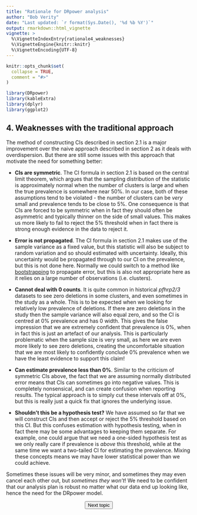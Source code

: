 ---
title: "Rationale for DRpower analysis"
author: "Bob Verity"
date: "Last updated: `r format(Sys.Date(), '%d %b %Y')`"
output: rmarkdown::html_vignette
vignette: >
  %\VignetteIndexEntry{rationale4_weaknesses}
  %\VignetteEngine{knitr::knitr}
  %\VignetteEncoding{UTF-8}
---

```{r, include = FALSE}
knitr::opts_chunk$set(
  collapse = TRUE,
  comment = "#>"
)
```
```{r, echo=FALSE, message=FALSE, warning=FALSE}
library(DRpower)
library(kableExtra)
library(dplyr)
library(ggplot2)
```

## 4. Weaknesses with the traditional approach

The method of constructing CIs described in section 2.1 is a major improvement over the naive approach described in section 2 as it deals with overdispersion. But there are still some issues with this approach that motivate the need for something better:

- **CIs are symmetric**. The CI formula in section 2.1 is based on the central limit theorem, which argues that the sampling distribution of the statistic is approximately normal when the number of clusters is large and when the true prevalence is somewhere near 50%. In our case, both of these assumptions tend to be violated - the number of clusters can be *very* small and prevalence tends to be close to 5%. One consequence is that CIs are forced to be symmetric when in fact they should often be asymmetric and typically thinner on the side of small values. This makes us more likely to fail to reject the 5% threshold when in fact there is strong enough evidence in the data to reject it.

- **Error is not propagated**. The CI formula in section 2.1 makes use of the sample variance as a fixed value, but this statistic will also be subject to random variation and so should estimated with uncertainty. Ideally, this uncertainty would be propagated through to our CI on the prevalence, but this is not done here. Normally we could switch to a method like [bootstrapping](https://en.wikipedia.org/wiki/Bootstrapping_(statistics)) to propagate error, but this is also not appropriate here as it relies on a large number of observations (i.e. clusters).

- **Cannot deal with 0 counts**. It is quite common in historical *pfhrp2/3* datasets to see zero deletions in some clusters, and even sometimes in the study as a whole. This is to be expected when we looking for relatively low prevalence of deletions. If there are zero deletions in the study then the sample variance will also equal zero, and so the CI is centred at 0% prevalence and has 0 width. This gives the false impression that we are extremely confident that prevalence is 0%, when in fact this is just an artefact of our analysis. This is particularly problematic when the sample size is very small, as here we are even more likely to see zero deletions, creating the uncomfortable situation that we are most likely to confidently conclude 0% prevalence when we have the least evidence to support this claim!

- **Can estimate prevalence less than 0%**. Similar to the criticism of symmetric CIs above, the fact that we are assuming normally distributed error means that CIs can sometimes go into negative values. This is completely nonsensical, and can create confusion when reporting results. The typical approach is to simply cut these intervals off at 0%, but this is really just a quick fix that ignores the underlying issue.

- **Shouldn't this be a hypothesis test?** We have assumed so far that we will construct CIs and then accept or reject the 5% threshold based on this CI. But this confuses estimation with hypothesis testing, when in fact there may be some advantages to keeping them separate. For example, one could argue that we need a one-sided hypothesis test as we only really care if prevalence is *above* this threshold, while at the same time we want a two-tailed CI for estimating the prevalence. Mixing these concepts means we may have lower statistical power than we could achieve.

Sometimes these issues will be very minor, and sometimes they may even cancel each other out, but *sometimes they won't*! We need to be confident that our analysis plan is robust no matter what our data end up looking like, hence the need for the DRpower model.

<p align="center">
<button class="btn btn-primary" onclick="window.location.href='https://w3docs.com';"> Next topic </button>
</p>
